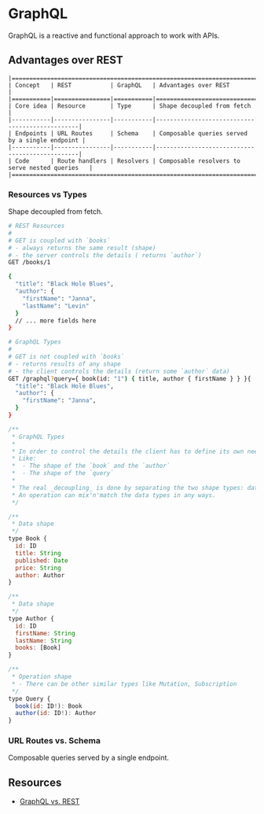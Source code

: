 

<Meta title="GraphQL" component={GraphQL} />

# GraphQL

GraphQL is a reactive and functional approach to work with APIs.


## Advantages over REST

```
|=========================================================================================|
| Concept   | REST           | GraphQL   | Advantages over REST                           | 
|===========|================|===========|================================================|
| Core idea | Resource       | Type      | Shape decoupled from fetch                     |
|-----------|----------------|-----------|------------------------------------------------|
| Endpoints | URL Routes     | Schema    | Composable queries served by a single endpoint |
|-----------|----------------|-----------|------------------------------------------------|
| Code      | Route handlers | Resolvers | Composable resolvers to serve nested queries   |
|=========================================================================================|
```

### Resources vs Types

Shape decoupled from fetch.

```bash
# REST Resources
#
# GET is coupled with `books`
# - always returns the same result (shape)
# - the server controls the details ( returns `author`)
GET /books/1  

{
  "title": "Black Hole Blues",
  "author": { 
    "firstName": "Janna",
    "lastName": "Levin"
  }
  // ... more fields here
}
```

```bash
# GraphQL Types
#
# GET is not coupled with `books`
# - returns results of any shape
# - the client controls the details (return some `author` data) 
GET /graphql?query={ book(id: "1") { title, author { firstName } } }{
  "title": "Black Hole Blues",
  "author": {
    "firstName": "Janna",
  }
}
```

```js
/**
 * GraphQL Types
 * 
 * In order to control the details the client has to define its own needs.
 * Like:
 *  - The shape of the `book` and the `author`
 *  - The shape of the `query`
 * 
 * The real _decoupling_ is done by separating the two shape types: data and operations.
 * An operation can mix'n'match the data types in any ways.  
 */

/**
 * Data shape
 */ 
type Book {
  id: ID
  title: String
  published: Date
  price: String
  author: Author
}

/**
 * Data shape
 */ 
type Author {
  id: ID
  firstName: String
  lastName: String
  books: [Book]
}

/**
 * Operation shape
 * - There can be other similar types like Mutation, Subscription
 */ 
type Query {
  book(id: ID!): Book
  author(id: ID!): Author
}
```

### URL Routes vs. Schema

Composable queries served by a single endpoint.


## Resources

- [GraphQL vs. REST](https://blog.apollographql.com/graphql-vs-rest-5d425123e34b)